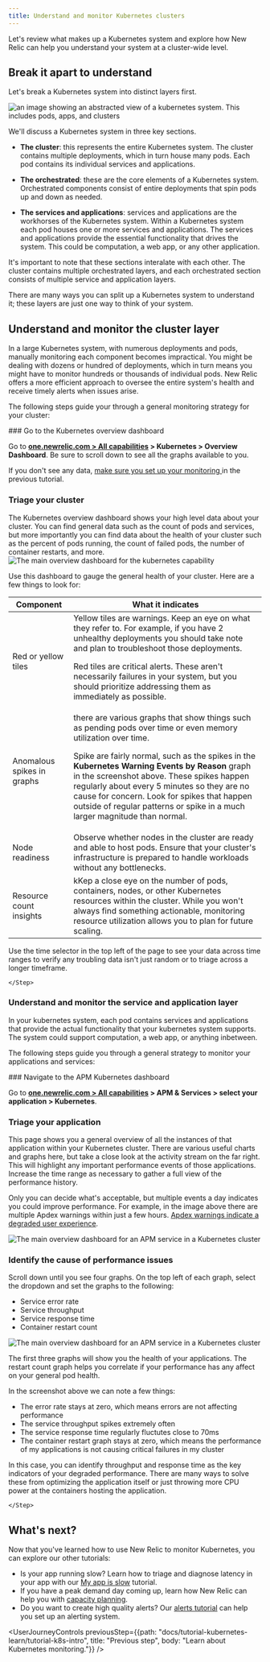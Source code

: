 ```yaml
---
title: Understand and monitor Kubernetes clusters
---
```








Let's review what makes up a Kubernetes system and explore how New Relic can help you understand your system at a cluster-wide level.

## Break it apart to understand

Let's break a Kubernetes system into distinct layers first.

<img
    title="k8sDiagramContext"
    alt="an image showing an abstracted view of a kubernetes system. This includes pods, apps, and clusters"
    src={k8sDiagramContext}
/>

We'll discuss a Kubernetes system in three key sections. 

  * **The cluster**: this represents the entire Kubernetes system. The cluster contains multiple deployments, which in turn house many pods. Each pod contains its individual services and applications.

  * **The orchestrated**: these are the core elements of a Kubernetes system. Orchestrated components consist of entire deployments that spin pods up and down as needed.

  * **The services and applications**: services and applications are the workhorses of the Kubernetes system. Within a Kubernetes system each pod houses one or more services and applications. The services and applications provide the essential functionality that drives the system. This could be computation, a web app, or any other application.

It's important to note that these sections interalate with each other. The cluster contains multiple orchestrated layers, and each orchestrated section consists of multiple service and application layers.

<Callout variant="important">
There are many ways you can split up a Kubernetes system to understand it; these layers are just one way to think of your system. 
</Callout>

##  Understand and monitor the cluster layer

In a large Kubernetes system, with numerous deployments and pods, manually monitoring each component becomes impractical. You might be dealing with dozens or hundred of deployments, which in turn means you might have to monitor hundreds or thousands of individual pods. New Relic offers a more efficient approach to oversee the entire system's health and receive timely alerts when issues arise.

The following steps guide your through a general monitoring strategy for your cluster:

<Steps>
    <Step>
### Go to the Kubernetes overview dashboard

Go to **[one.newrelic.com > All capabilities](https://one.newrelic.com/all-capabilities) > Kubernetes > Overview Dashboard**. Be sure to scroll down to see all the graphs available to you.

If you don't see any data, [make sure you set up your monitoring ](/docs/tutorial-kubernetes-learn/tutorial-k8s-intro/#install-new-relic-agent) in the previous tutorial.
    </Step>
    <Step>

### Triage your cluster

The Kubernetes overview dashboard shows your high level data about your cluster. You can find general data such as the count of pods and services, but more importantly you can find data about the health of your cluster such as the percent of pods running, the count of failed pods, the number of container restarts, and more. 
<img
    title="tutorialOverviewdashboard"
    alt="The main overview dashboard for the kubernetes capability"
    src={tutorialOverviewdashboard}
/>



Use this dashboard to gauge the general health of your cluster. Here are a few things to look for:



<table>
    <thead>
        <tr>
            <th>
                Component
            </th>
            <th>
                What it indicates
            </th>
        </tr>
    </thead>
    <tbody>
        <tr>
            <td>
Red or yellow tiles
            </td>
            <td>
Yellow tiles are warnings. Keep an eye on what they refer to. For example, if you have 2 unhealthy deployments you should take note and plan to troubleshoot those deployments. 

Red tiles are critical alerts. These aren't necessarily failures in your system, but you should prioritize addressing them as immediately as possible.  
            </td>
        </tr>
        <tr>
            <td>
Anomalous spikes in graphs
            </td>
            <td>
there are various graphs that show things such as pending pods over time or even memory utilization over time. 

Spike are fairly normal, such as the spikes in the **Kubernetes Warning Events by Reason** graph in the screenshot above. These spikes happen regularly about every 5 minutes so they are no cause for concern. Look for spikes that happen outside of regular patterns or spike in a much larger magnitude than normal. 
            </td>
        </tr>
        <tr>
            <td>
Node readiness
            </td>
            <td>
Observe whether nodes in the cluster are ready and able to host pods. Ensure that your cluster's infrastructure is prepared to handle workloads without any bottlenecks.
            </td>
        </tr>
        <tr>
            <td>
Resource count insights
            </td>
            <td>
kKep a close eye on the number of pods, containers, nodes, or other Kubernetes resources within the cluster. While you won't always find something actionable, monitoring resource utilization allows you to plan for future scaling.
            </td>
        </tr>
    </tbody>
</table>

Use the time selector in the top left of the page to see your data across time ranges to verify any troubling data isn't just random or to triage across a longer timeframe. 

    </Step>
</Steps>

### Understand and monitor the service and application layer

In your kubernetes system, each pod contains services and applications that provide the actual functionality that your kubernetes system supports. The system could support computation, a web app, or anything inbetween.

The following steps guide you through a general strategy to monitor your applications and services:

<Steps>
    <Step>
### Navigate to the APM Kubernetes dashboard

Go to **[one.newrelic.com > All capabilities](https://one.newrelic.com/all-capabilities) > APM & Services > select your application > Kubernetes**.     
    </Step>
    <Step>
### Triage your application

This page shows you a general overview of all the instances of that application within your Kubernetes cluster. There are various useful charts and graphs here, but take a close look at the activity stream on the far right. This will highlight any important performance events of those applications. Increase the time range as necessary to gather a full view of the performance history.

 Only you can decide what's acceptable, but multiple events a day indicates you could improve performance. For example, in the image above there are multiple Apdex warnings within just a few hours. [Apdex warnings indicate a degraded user experience](/docs/apm/new-relic-apm/apdex/apdex-measure-user-satisfaction/). 

<img
    title="tutorialAPMOverview"
    alt="The main overview dashboard for an APM service in a Kubernetes cluster"
    src={tutorialAPMOverview}
/>
    </Step>
    <Step>
### Identify the cause of performance issues 

Scroll down until you see four graphs. On the top left of each graph, select the dropdown and set the graphs to the following:
* Service error rate
* Service throughput
* Service response time
* Container restart count

<img
    title="tutorialAPMOverview"
    alt="The main overview dashboard for an APM service in a Kubernetes cluster"
    src={tutorialAPMPerformance}
/>

The first three graphs will show you the health of your applications. The restart count graph helps you correlate if your performance has any affect on your general pod health.

In the screenshot above we can note a few things:
* The error rate stays at zero, which means errors are not affecting performance
* The service throughput spikes extremely often
* The service response time regularly fluctutes close to 70ms 
* The container restart graph stays at zero, which means the performance of my applications is not causing critical failures in my cluster

In this case, you can identify throughput and response time as the key indicators of your degraded performance. There are many ways to solve these from optimizing the application itself or just throwing more CPU power at the containers hosting the application.

    </Step>
</Steps>

## What's next?

Now that you've learned how to use New Relic to monitor Kubernetes, you can explore our other tutorials:


* Is your app running slow? Learn how to triage and diagnose latency in your app with our [My app is slow](docs/tutorial-app-slow/root-causes) tutorial.
* If you have a peak demand day coming up, learn how New Relic can help you with [capacity planning](/docs/tutorial-peak-demand/get-started).
* Do you want to create high quality alerts? Our [alerts tutorial](/docs/tutorial-create-alerts/create-new-relic-alerts/) can help you set up an alerting system.  

<UserJourneyControls
    previousStep={{path: "docs/tutorial-kubernetes-learn/tutorial-k8s-intro", title: "Previous step", body: "Learn about Kubernetes monitoring."}}
/>
